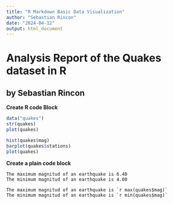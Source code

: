 ```yaml
---
title: "R Markdown Basic Data Visualization"
author: "Sebastian Rincon"
date: "2024-04-12"
output: html_document
---
```


# Analysis Report of the Quakes dataset in R

## by Sebastian Rincon

**Create R code Block**

```r
data("quakes")
str(quakes)
plot(quakes)

```

```r
hist(quakes$mag)
barplot(quakes$stations)
plot(quakes)
```

**Create a plain code block**

```         
The maximum magnitud of an earthquake is 6.40
The minimum magnitud of an earthquake is 4.00

The maximum magnitud of an earthquake is `r max(quakes$mag)`
The minimum magnitud of an earthquake is `r min(quakes$mag)`
```
